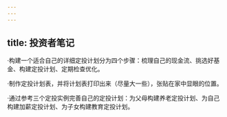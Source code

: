 ```yaml
---
---
---
```

title: 投资者笔记
---




·构建一个适合自己的详细定投计划分为四个步骤：梳理自己的现金流、挑选好基金、构建定投计划、定期检查优化。

·制作定投计划表，并将计划表打印出来（尽量大一些），张贴在家中显眼的位置。

·通过参考三个定投实例完善自己的定投计划：为父母构建养老定投计划、为自己构建加薪定投计划、为子女构建教育定投计划。